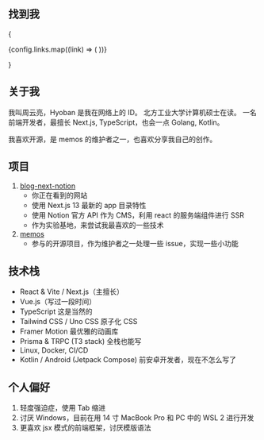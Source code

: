 
## 找到我

{

<div className="flex gap-2 mt-2">
	{config.links.map((link) => (
		<IconLink
			className="w-5 h-5 text-white"
			key={link.url}
			type={link.type}
			href={link.url}
		></IconLink>
	))}
</div>

}

## 关于我

我叫周云亮，Hyoban 是我在网络上的 ID。
北方工业大学计算机硕士在读。
一名前端开发者，最擅长 Next.js, TypeScript，也会一点 Golang, Kotlin。

我喜欢开源，是 memos 的维护者之一，也喜欢分享我自己的创作。

## 项目

1. [blog-next-notion](https://github.com/hyoban/blog-next-notion)
   - 你正在看到的网站
   - 使用 Next.js 13 最新的 app 目录特性
   - 使用 Notion 官方 API 作为 CMS，利用 react 的服务端组件进行 SSR
   - 作为实验基地，来尝试我最喜欢的一些技术
2. [memos](https://github.com/usememos/memos)
   - 参与的开源项目，作为维护者之一处理一些 issue，实现一些小功能

## 技术栈

- React & Vite / Next.js（主擅长）
- Vue.js（写过一段时间）
- TypeScript 这是当然的
- Tailwind CSS / Uno CSS 原子化 CSS
- Framer Motion 最优雅的动画库
- Prisma & TRPC (T3 stack) 全栈也能写
- Linux, Docker, CI/CD
- Kotlin / Android (Jetpack Compose) 前安卓开发者，现在不怎么写了

## 个人偏好

1. 轻度强迫症，使用 Tab 缩进
1. 讨厌 Windows，目前在用 14 寸 MacBook Pro 和 PC 中的 WSL 2 进行开发
1. 更喜欢 jsx 模式的前端框架，讨厌模版语法

